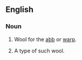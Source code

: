 {{also|abb-wool}}
==English==

===Noun===
{{en-noun|head=[[abb]] [[wool]]|abb wools|-}}

# {{uncountable}} Wool for the [[abb]] or [[warp]].
# {{countable}} A type of such wool.
